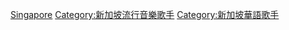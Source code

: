 [[Category:華語流行音樂歌手|Singapore]]
[[Category:新加坡流行音樂歌手|Category:新加坡流行音樂歌手]]
[[Category:新加坡華語歌手|Category:新加坡華語歌手]]